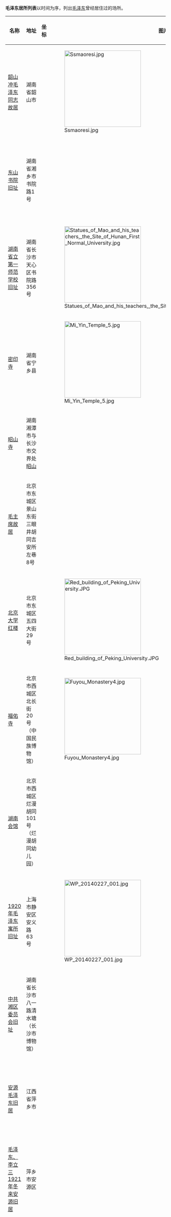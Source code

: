'''毛泽东居所列表'''以时间为序，列出[[毛泽东|毛泽东]]曾经居住过的场所。

{{Expand list}}
{| class="wikitable" style="font-size: 90%;"
|-
! 名称 !! 地址  !! 坐标 !! 图片 !! 说明 
|-
| [[韶山冲毛泽东同志故居|韶山冲毛泽东同志故居]] || 湖南省韶山市 ||  || [[File:Ssmaoresi.jpg|240px]] || 1893年毛泽东出生地，第一批全国重点文物保护单位。
|-
| [[东山书院旧址|东山书院旧址]] || 湖南省湘乡市书院路1号 ||  ||  || 1907年～1908年毛泽东在此就读。2006年被列为第六批全国重点文物保护单位。
|-
| [[湖南省立第一师范学校旧址|湖南省立第一师范学校旧址]] || 湖南省长沙市天心区书院路356号 ||  || [[File:Statues_of_Mao_and_his_teachers,_the_Site_of_Hunan_First_Normal_University.jpg|240px]] || 1913年～1917年毛泽东在此就读。2006年被列为第六批全国重点文物保护单位。
|-
| [[密印寺|密印寺]] || 湖南省宁乡县 ||  || [[File:Mi_Yin_Temple_5.jpg|240px]] || 1917年游学宁乡时曾在此留宿。
|-
| [[昭山寺|昭山寺]] || 湖南湘潭市与长沙市交界处[[昭山|昭山]] ||  ||  || 1917年毛泽东游览昭山借宿处。
|-
| [[毛主席故居|毛主席故居]] || 北京市东城区景山东街三眼井胡同吉安所左巷8号 ||  ||  || 1918年毛泽东首次来北京的住所。北京市文物保护单位。<ref>{{Cite book |title=北京古建筑地图（上）|author=李路珂 王南 袁琳 胡介中 编著 |publisher=清华大学出版社 |year=2009 |pages=120 |isbn=978-7-302-19775-1 }}</ref>
|-
| [[北京大学红楼|北京大学红楼]] || 北京市东城区五四大街29号 ||  || [[File:Red_building_of_Peking_University.JPG|240px]] || 1918年8月～1919年3月毛泽东在北大图书馆工作期间曾在此居住。<ref>{{Cite book |title=北京古建筑地图（上）|author=李路珂 王南 袁琳 胡介中 编著 |publisher=清华大学出版社 |year=2009 |pages=128 |isbn=978-7-302-19775-1 }}</ref>第一批全国重点文物保护单位。
|-
| [[福佑寺|福佑寺]] || 北京市西城区北长街20号（中国民族博物馆） ||  || [[File:Fuyou_Monastery4.jpg|240px]] || 1919年12月毛泽东率湖南驱逐张敬尧的代表团来北京时在此居住。<ref>{{Cite book |title=北京古建筑地图（上）|author=李路珂 王南 袁琳 胡介中 编著 |publisher=清华大学出版社 |year=2009 |pages=118 |isbn=978-7-302-19775-1 }}</ref>北京市文物保护单位。
|-
| [[湖南会馆|湖南会馆]] || 北京市西城区烂漫胡同101号（烂漫胡同幼儿园） ||  ||  || 1920年2～7月毛泽东住此并召开“湖南各界驱逐军阀张敬尧大会”<ref>{{Cite book |title=北京古建筑地图（上）|author=李路珂 王南 袁琳 胡介中 编著 |publisher=清华大学出版社 |year=2009 |pages=575 |isbn=978-7-302-19775-1 }}</ref>
|-
| [[1920年毛泽东寓所旧址|1920年毛泽东寓所旧址]] || 上海市静安区安义路63号 || {{coord|31|13|32|N|121|26|42|E|scale:10000}} || [[File:WP_20140227_001.jpg|240px]] || 1920年5月～7月毛泽东以“驱张”代表团成员的身份在此居住。1959年被列为上海市文物保护单位。<ref>{{Cite web |url=http://sh.eastday.com/m/20131228/u1a7855465.html |title=1920年毛泽东旧居对公众免费开放 |accessdate=2014-07-05 |archive-date=2014-07-14 |archive-url=https://web.archive.org/web/20140714231106/http://sh.eastday.com/m/20131228/u1a7855465.html |dead-url=no }}</ref>
|-
| [[中共湘区委员会旧址|中共湘区委员会旧址]] || 湖南省长沙市八一路清水塘（长沙市博物馆） ||  ||  || 1921年秋至1923年4月，毛泽东在此居住。2006年被列为第六批全国重点文物保护单位。
|-
| [[安源毛泽东旧居|安源毛泽东旧居]] || 江西省萍乡市 ||  ||  || 1921年秋，中共湖南支部书记毛泽东来安源开辟工人运动。江西省文物保护单位
|-
| [[毛泽东、李立三1921年冬来安源旧居|毛泽东、李立三1921年冬来安源旧居]] || 萍乡市安源区 ||  ||  || 1921年
|-
| [[上海毛泽东旧居|上海毛泽东旧居]] || 上海市静安区茂名北路120弄 ||  ||  || 1924年2月中旬毛泽东来到上海，同年6月杨开慧偕同母亲携带孩子岸英、岸青来到上海，全家寓居于此。1977年被列为[[上海市文物保护单位|上海市文物保护单位]]。<ref>{{Cite web |url=http://history.eastday.com/h/20130703/u1a7495294.html |title=毛泽东杨开慧在上海的家庭生活 |accessdate=2014-07-05 |archive-date=2013-07-06 |archive-url=https://web.archive.org/web/20130706010112/http://history.eastday.com/h/20130703/u1a7495294.html |dead-url=no }}</ref>
|-
| [[广州农民运动讲习所旧址|广州农民运动讲习所旧址]] || 广东省广州市越秀区中山四路 || {{coord|23|7|49|N|113|16|16|E|scale:10000}} || [[File:Mao's_Room_in_Njs.jpg|240px]] || 1926年毛泽东担任第六届农讲所所长，住[[番禺学宫|番禺学宫]]大成门东侧厢房。第一批全国重点文物保护单位。
|-
| [[武昌毛泽东旧居|武昌毛泽东旧居]] || 湖北省武汉市武昌都府堤41号 ||  || [[File:武昌都府堤41号_毛泽东旧居纪念馆.jpg|240px]] || 毛泽东1927年上半年与杨开慧及儿子毛岸英、毛岸青、毛岸龙住此，毛岸龙1927年4月4日在武昌出生。毛泽东在这里完成《湖南农民运动考察报告》。距离[[武昌农民运动讲习所旧址|武昌农民运动讲习所旧址]]200米，原为普通民房，1927年由农讲所租用，占地4600平方米，建筑面积2050平方米。原建筑1956年被拆除，1967年重建。2001年与武昌农讲所旧址一起被国务院公布为全国重点文物保护单位。<ref>{{Cite web |url=http://www.cnhubei.com/xwzt/2008zt/2008whg/mfkfpic/200803/t251395.shtml |title=毛泽东旧居 |access-date=2014-07-05 |archive-url=https://web.archive.org/web/20140714201737/http://www.cnhubei.com/xwzt/2008zt/2008whg/mfkfpic/200803/t251395.shtml |archive-date=2014-07-14 |dead-url=yes }}</ref>
|-
| 毛泽东同志考察湖南农民运动旧址——[[东富寺|东富寺]] || 湖南省醴陵市东富镇东富村芷泉岭旁 ||  ||  || 1927年元月毛泽东来考察农民运动时，住四进左侧房。东富寺始建于明代，清嘉庆二十一年重修。坐北朝南，占地3300平方米。1926年秋，为醴陵南一区一乡农民协会会址。1972年被列为湖南省文物保护单位。<ref>[http://www.zhuzhou.gov.cn/zjzz/rwzz/yzjz/2747.htm 毛泽东同志考察湖南农民运动旧址——东富寺] {{webarchive|url=https://web.archive.org/web/20140714195656/http://www.zhuzhou.gov.cn/zjzz/rwzz/yzjz/2747.htm |date=2014-07-14 }}</ref>
|-
| 毛泽东同志考察湖南农民运动旧址——[[伏波庙_(株洲)|渌口伏波庙]] || 湖南省株洲县渌口镇渌江右岸的伏波岭上 ||  || [[File:FuBoTemple_ZhuZhou_HuNan_Frnt_20080815.jpg|240px]] || 1927年1月底2月初，毛泽东到渌口考察农民运动，在伏波庙内召开渌口地区农民运动骨干分子座谈会并住宿一晚。1968年至1970年重建。1987年被列为株洲市文物保护单位。<ref>[http://www.zhuzhou.gov.cn/zjzz/rwzz/yzjz/2798.htm 毛泽东考察湖南农民运动旧址——渌口伏波庙] {{webarchive|url=https://web.archive.org/web/20140714120037/http://www.zhuzhou.gov.cn/zjzz/rwzz/yzjz/2798.htm |date=2014-07-14 }}</ref>
|-
| 毛泽东考察湖南农民运动旧址——[[先农坛_(醴陵)|先农坛]] || 湖南省醴陵市东正街33号 ||  ||  || 1927年1月毛泽东来醴陵考察农民运动，在先农坛居住。醴陵先农坛创建于清雍正五年（1727年），道光六年毁于大水。光绪三十一年（1905年）改建先农坛于城东今址，占地950平方米，座北朝南，砖木石结构，由月台、前厅、回廊、正殿、侧室和庭院组成。第一次大革命时期，先农坛为中共醴陵县委和醴陵县农民协会所在地。1983年被列为湖南省文物保护单位。<ref>[http://www.llwwj.net/cn/article.asp?id=102 毛泽东考察湖南农民运动旧址-先农坛] {{webarchive|url=https://web.archive.org/web/20140718215938/http://www.llwwj.net/cn/article.asp?id=102 |date=2014-07-18 }}</ref>
|-
| 毛泽东同志考察湖南农民运动旧址——[[康王庙|康王庙]] || 湖南省衡山县开云镇湘江街9号 ||  ||  || 1927年1月15日至24日，毛泽东在衡山考察农民运动期间，在这里住宿了五天四晚。康王庙为清代建筑。1926年8月，中共衡山地方工作委员会机关设在康王庙。现辟为衡山农民运动纪念馆。湖南省文物保护单位。<ref>{{Cite web |url=http://www.e0734.com/2011/0725/74054.html |title=红色蒸湘·遗址：衡山康王庙农民运动纪念馆 |access-date=2014-07-05 |archive-url=https://web.archive.org/web/20150923232134/http://www.e0734.com/2011/0725/74054.html |archive-date=2015-09-23 |dead-url=yes }}</ref>
|-
| [[八七会议会址|八七会议会址]] || 武汉市汉口鄱阳街139号 ||  || [[File:August_7_meeting_building.jpg|240px]] || 1927年8月7日，八七会议在此秘密召开。毛泽东在会上提出了“枪杆子里面出政权”的著名论断，并当选为候补委员。
|-
| [[毛泽东脱险地旧址|毛泽东脱险地旧址]] || 宜春市铜鼓县 ||  ||  || 1927年
|-
| [[湘赣边界秋收起义前敌委员会旧址|湘赣边界秋收起义前敌委员会旧址]] || 江西省[[铜鼓县|铜鼓县]]永宁镇 ||  ||  || 1927年9月10日毛泽东来到铜鼓，在此宣布成立工农革命军第一师第三团，传达了 “八七会议”精神及秋收暴动计划。<ref>姜道涛, 易南锡. 走进秋收起义前敌委员会旧址[J]. 军队党的生活, 2008(9):25-25.</ref>
|-
| [[秋收起义文家市会师旧址|秋收起义文家市会师旧址]] || 湖南省浏阳市文家市镇镇西头 ||  || [[File:Site_of_Joining_Forces_in_Wenjiashi_of_Autumn_Harvest_Uprising_014.jpg|240px]] || 1927年9月以毛泽东为首领导的湘赣边区秋收起义进攻中心城市失利以后，各路部队在文家市会师的地点。第一批全国重点文物保护单位。
|-
| [[秋收起义甘家毛泽东旧居|秋收起义甘家毛泽东旧居]] || 萍乡市莲花县 ||  ||  || 1927年
|-
| [[宾兴馆毛泽东旧居|宾兴馆毛泽东旧居]] || 江西省莲花县解放街 ||  ||  || 1927年9月20日，毛泽东率领工农革命军1500多人离开文家市。9月25日，攻克莲花县城，当天前委和师部设在宾兴馆。9月26日，毛泽东主持召开前委会议，确定了进兵井冈山的决策。9月27日，部队向井冈山进军。宾兴馆又名“兴贤书院”，清道光五年（1825年）建于考棚右侧，供考生读书和住宿。<ref>{{Cite web |url=http://a.zglh.gov.cn/lhgov/ybjg/llts/113008578.html |title=莲花宾兴馆：引兵井冈在这里决策 |access-date=2014-07-11 |archive-url=https://web.archive.org/web/20160306041434/http://a.zglh.gov.cn/lhgov/ybjg/llts/113008578.html |archive-date=2016-03-06 |dead-url=yes }}</ref>江西省文物保护单位。
|-
| [[三湾改编旧址|三湾改编旧址]] || 永新县[[三湾乡_(永新县)|三湾乡]] || {{coord|26|50|51|N|113|58|04|E|scale:10000}} ||  || 1927年9月29日，毛泽东率领湘赣边界秋收起义部队来到这里进行“三湾改编”。<ref>{{Cite web |url=http://www.people.com.cn/GB/shizheng/252/5473/5474/20010525/474390.html |title=三湾改编旧址 |accessdate=2014-04-14 |archive-date=2015-09-24 |archive-url=https://web.archive.org/web/20150924132527/http://www.people.com.cn/GB/shizheng/252/5473/5474/20010525/474390.html |dead-url=no }}</ref>[[井冈山革命遗址|井冈山革命遗址]]之一，第一批全国重点文物保护单位。旧址包括毛泽东旧居、工农革命家第一师第一团旧址、士兵委员会旧址、工农革命家练兵场旧址。<ref name="毛泽东大辞典">{{cite book |author1=何平 主编 |title=毛泽东大辞典 |date=1992 |publisher=中国国际广播出版社 |location=北京 |isbn=7507804763 |page=}}</ref>
|-
| [[古城会议旧址|古城会议旧址]] || 井冈山市[[古城镇_(井冈山市)|古城镇]] || {{coord|26|45|34|N|114|00|00|E|scale:10000}}<!---定位欠精确---> ||  || 1927年10月3日，毛泽东率工农革命军来宁冈古城，当天在此召开前委扩大会议（即[[古城会议|古城会议]]）。<ref>{{Cite web |url=http://www.hprc.org.cn/gsyj/zhutiyj/zjglxgsg/dylx/201305/t20130530_221557.html |title=古城会议旧址 |accessdate=2014-04-14 |archive-date=2014-04-15 |archive-url=https://web.archive.org/web/20140415091410/http://www.hprc.org.cn/gsyj/zhutiyj/zjglxgsg/dylx/201305/t20130530_221557.html |dead-url=no }}</ref> [[井冈山革命遗址|井冈山革命遗址]]之一，第一批全国重点文物保护单位。
|-
| [[步云山寺|步云山寺]] || 井冈山市茅坪镇 ||  ||  || 1927年10月，古城会议后，毛泽东率军住此。<ref name="毛泽东大辞典" />
|-
| 毛泽东同志带领工农革命军向井冈山进军途中住址——桥头江家 || 炎陵县水口镇水口村桥头江家组 ||  ||  || 1927年10月中旬，毛泽东率秋收起义部队抵达水口期间在此居住。旧居为四合院式民居，清代建筑，占地面积600平方米。湖南省文物保护单位。<ref>[http://www.zhuzhou.gov.cn/zjzz/rwzz/yzjz/2774.htm 毛泽东旧居——水口桥头江家] {{webarchive|url=https://web.archive.org/web/20140714180123/http://www.zhuzhou.gov.cn/zjzz/rwzz/yzjz/2774.htm |date=2014-07-14 }}</ref>
|-
| [[茅坪革命旧址|茅坪革命旧址]]——八角楼 || 井冈山市[[茅坪乡|茅坪乡]] || {{coord|26|40|03|N|114|02|48|E|scale:10000}} ||  || [[井冈山革命遗址|井冈山革命遗址]]之一，第一批全国重点文物保护单位。八角楼是土砖结构的2层楼房，毛泽东在这里写出了《中国的红色政权为什么能够存在？》。<ref name="毛泽东大辞典" />
|-
| [[大井毛泽东旧居|大井毛泽东旧居]] || 井冈山市[[茨坪街道|茨坪街道]]大井 || {{coord|26|33|55|N|114|07|28|E|scale:10000}} || [[File:江西井冈山大井村-毛泽东旧居_-_panoramio.jpg|240px]] || 1927年10月24日，毛泽东率领秋收起义部队上井冈山到达这里。1929年1月底，红四军主力向赣南进军后，大井村的房屋基本上被焚毁，1960年当地政府按原貌修复。<ref>{{Cite web |url=http://cpc.people.com.cn/GB/69112/70190/70208/4767516.html |title=大井毛泽东旧居 |accessdate=2014-04-14 |archive-date=2014-04-15 |archive-url=https://web.archive.org/web/20140415224522/http://cpc.people.com.cn/GB/69112/70190/70208/4767516.html |dead-url=no }}</ref>[[井冈山革命遗址|井冈山革命遗址]]之一，第一批全国重点文物保护单位。
|-
| [[中国工农红军第四军军部旧址|中国工农红军第四军军部旧址]] || 井冈山市[[龙市镇|龙市镇]] ||  ||  || 原为中药铺，1928年井冈山会师后，毛泽东、朱德、陈毅、王尔琢住此。<ref name="毛泽东大辞典" />
|-
| [[攀龙书院|攀龙书院]] || 井冈山市[[茅坪乡|茅坪乡]] ||  ||  || 1928年，毛泽东及中共湘赣边界特委驻此。<ref name="毛泽东大辞典" />
|-
| [[砻市会师旧址|砻市会师旧址]] || 井冈山市[[龙市镇|龙市镇]] || {{coord|26|42|35|N|114|56|47|E|scale:10000}} ||  || [[井冈山革命遗址|井冈山革命遗址]]之一，第一批全国重点文物保护单位。
|-
| [[茨坪革命旧址|茨坪革命旧址]] || 井冈山市[[茨坪街道|茨坪街道]] || {{coord|26|34|26|N|114|09|37|E|scale:10000}} ||  || [[井冈山革命遗址|井冈山革命遗址]]之一，第一批全国重点文物保护单位。
|-
| [[龙源口毛泽东旧居|龙源口毛泽东旧居]] || 永新县龙源口镇龙源口村 ||  ||  || 1928年[[龙源口战斗|龙源口战斗]]时居住。
|-
| [[遂川毛泽东旧居|遂川毛泽东旧居]] || 遂川县城罗汉寺街15号 ||  ||  ||  1928年1月5日，毛泽东率军攻克遂川县城后住此，同年2月4日毛泽东回师井冈山。[[遂川县工农兵政府旧址|遂川县工农兵政府旧址]]往北100米，原名邱家厦所，坐西向东，是一幢仿西欧教堂式硬山顶双开大门的三层砖木结构建筑，始建于1926年，占地面积187.9平方米，建筑面积为448平方米，高10米。2006年被列为江西省文物保护单位。<ref>{{Cite web |url=http://travel.cntv.cn/jxfjdh/20110607/105258.shtml |title=吉安遂川县工农兵政府旧址 |accessdate=2014-07-05 |archive-date=2014-07-14 |archive-url=https://web.archive.org/web/20140714145328/http://travel.cntv.cn/jxfjdh/20110607/105258.shtml |dead-url=no }}</ref>
|-
| [[草林毛泽东旧居|草林毛泽东旧居]] || 遂川县草林镇太坪村桥头组36号 ||  ||  || 1928年1月14日，毛泽东同志率军来到草林。旧居坐北朝南，为店房式建筑，土木结构，一开二进，两层，二楼分前楼和后楼，青瓦盖顶。东西长26米，宽16米，高4.5米，占地面积416平方米。<ref>[http://www.jxscnews.com/contents/277/3536.html 红色龙泉--草林毛泽东旧居]{{dead link|date=2018年3月 |bot=InternetArchiveBot |fix-attempted=yes }}</ref>
|-
| [[黄坳毛泽东旧居|黄坳毛泽东旧居]] || 井冈山市黄坳村（茨坪南面17公里处） ||  ||  || 1928年2月，毛泽东率军来到黄坳住此。原为庙宇，名“地母宫”，座北朝南，为土木结构的泥土屋，面积410平方米。1988年被列为井冈山市文物保护单位，2006年被列为江西省文物保护单位。<ref>{{Cite web |url=http://www.crt.com.cn/news2007/news/xgmhsjg/2009/1117/091117131056B7DC50A9GG7G525FI7HE.html |title=黄坳毛泽东旧居 |accessdate=2014-07-05 |archive-date=2014-07-15 |archive-url=https://web.archive.org/web/20140715003726/http://www.crt.com.cn/news2007/news/xgmhsjg/2009/1117/091117131056B7DC50A9GG7G525FI7HE.html |dead-url=no }}</ref>
|-
| [[塘边毛泽东旧居|塘边毛泽东旧居]] || 永新县沙市镇塘边村 ||  ||  || 1928年夏，毛泽东率红四军三十一团部分指战员先后三次深入永新县塘边村进行土地调查，开展土地革命的试点工作。<ref>[http://www.yongxin.gov.cn/a/detail-931.html 塘边毛泽东旧居和中国工农红军第四军三十一团团部旧址基本情况介绍] {{webarchive|url=https://web.archive.org/web/20140531163000/http://www.yongxin.gov.cn/a/detail-931.html |date=2014-05-31 }}</ref>江西省文物保护单位
|-
| 毛泽东同志迎还红军大队旧址——[[唐家大屋|唐家大屋]] || 湖南省桂东县城西屏山下 ||  ||  || 1928年8月毛泽东率部来桂东迎回打郴州失败后转移的红军大队时，曾寓于此。8月23日在此主持召开前委扩大会议，总结了“八月失败”的教训，决定红军大队重上井冈山。湖南省文物保护单位。<ref>{{Cite web |url=http://www.gdjyw.com/gdfc/gdly/gdfj.htm |title=桂东旅游景点简介 |accessdate=2014-07-05 |archive-date=2014-07-14 |archive-url=https://web.archive.org/web/20140714234404/http://www.gdjyw.com/gdfc/gdly/gdfj.htm |dead-url=no }}</ref><ref>[http://lyj.gdx.gov.cn/a/2013-10-17/a-1955-18285.html 毛泽东迎还红军大队旧址（唐家大屋）] {{webarchive|url=https://web.archive.org/web/20140714160430/http://lyj.gdx.gov.cn/a/2013-10-17/a-1955-18285.html |date=2014-07-14 }}</ref>
|-
| [[营前毛泽东旧居|营前毛泽东旧居]] || 赣州市上犹县 ||  ||  || 1929年
|-
| 东固螺坑毛泽东旧居 || [[吉安市|吉安市]][[青原区|青原区]]东固乡 ||  ||  || 1929年2月17日红四军官兵经龙冈到达东固，22日在东固螺坑河坝上进行了盛大的会师庆祝活动。
|-
| [[东固南垅村毛泽东旧居|东固南垅村毛泽东旧居]] || 吉安市青原区 ||  ||  || 1929年
|-
| 龟形山下毛泽东旧居 || 吉安市青原区东固乡 ||  ||  || 
|-
| 东固张家背毛泽东旧居 || 吉安市青原区东固乡 ||  ||  || 
|-
| 富田王家毛泽东旧居  || 吉安市青原区[[富田镇|富田镇]] ||  ||  ||  1929年－1930年
|-
| [[陂下毛泽东旧居|陂下毛泽东旧居]] || 青原区富田镇[[陂下村|陂下村]] ||  ||  || 
|-
| [[白沙红军独立二、四团和红三军驻军旧址群|白沙红军独立二、四团和红三军驻军旧址群]]——毛泽东旧居(白沙镇老街17号) || 吉安市吉水县白沙镇 ||  ||  || 1927年－1929年
|-
| [[古樟毛泽东旧居|古樟毛泽东旧居]] || 赣州市石城县 ||  ||  || 1929年
|-
| [[协和店|协和店]] || 福建省长汀县四都镇红都村 ||  ||  || 1929年3月11日,红四军从瑞金壬田出发，12日进驻四都乡。当晚, 毛泽东在下赖墟上的 “协和店” 客栈主持召开了红四军团以上干部会议。<ref>{{Cite web |url=http://www.crt.com.cn/news2007/news/xgmhsjg/111292004D1996E1C9176C4KI2137.html |title=特稿：四都镇革命遗址录 |accessdate=2014-05-12 |archive-date=2014-05-12 |archive-url=https://web.archive.org/web/20140512223803/http://www.crt.com.cn/news2007/news/xgmhsjg/111292004D1996E1C9176C4KI2137.html |dead-url=no }}</ref>
|-
| 中国工农红军第四军司令部和政治部旧址——[[辛耕别墅|辛耕别墅]] || 福建省长汀县汀江巷11号 || {{coord|25|50|07|N|116|21|28|E|scale:10000}} || [[File:Changting_Xingeng_Bieshu_2013.10.05_17-58-18.jpg|240px]] || 1929年3月14日毛泽东、朱德率领红四军进入长汀后在此居住。1988年被列为第三批全国重点文物保护单位。<ref>{{Cite book |author=《全国重点文物保护单位》编辑委员会 编 |title=全国重点文物保护单位（第一至第五批）·第Ⅱ卷 |publisher=文物出版社 |year=2004 |isbn=7-5010-1525-2 |pages=231 }}</ref>
|-
| 红四军政治部旧址暨毛泽东旧居──[[管屋|管屋]] || 江西省于都县建国路12号 || {{coord|25|57|23|N|115|24|32|E|scale:10000}} || [[File:Yudu_Hongsijun_Zhengzhibu_Jiuzhi_2014.05.30_10-09-49.jpg|240px]] || 1929年4月8日，毛泽东、朱德率领[[红四军|红四军]]首次进驻于都县，红四军政治部驻在管屋，毛泽东也住在这里。4月中旬，毛泽东、朱德率红四军从于都县城出发分兵前往兴国、宁都等地。1982年被列为县级文物保护单位。<ref>{{Cite web |url=http://www.ydxdw.gov.cn/n4478766/c4540087/content.html |title=红四军政治部旧址暨毛泽东旧居──管屋 |accessdate=2014-05-31 |archive-date=2014-05-31 |archive-url=https://web.archive.org/web/20140531164928/http://www.ydxdw.gov.cn/n4478766/c4540087/content.html |dead-url=yes }}</ref>
|-
| [[潋江书院|潋江书院]] || 江西省兴国县潋江镇文昌路 || {{coord|26|20|13|N|115|20|31|E|scale:10000}} || [[File:Lianjiang_Academy_1.jpg|240px]] || 建于清[[康熙|康熙]]五十七年（1718年）。1929年4月，毛泽东在此举办土地革命干部训练班，制定了《[[兴国土地法|兴国土地法]]》。2006年作为[[兴国革命旧址|兴国革命旧址]]之一被列为第六批全国重点文物保护单位。<ref name="#1">{{Cite book |author=国家文物局 编 |title=全国重点文物保护单位（第六批）·第Ⅴ卷 |publisher=文物出版社 |year=2008 |isbn=978-7-5010-2446-9 |pages=485 }}</ref>
|-
| 毛泽东同志旧居—[[孔清祠|孔清祠]] || 福建省连城县庙前镇庙前村 ||  ||  || 1929年5月21日，红四军第一次攻打龙岩城前夜进驻庙前，毛泽东和朱德在孔清祠接见闽西地方领导人傅柏翠、曾省吾、李云贵。<ref>{{Cite web |url=http://www.mxrb.cn/lyxws/content/2011-06/28/content_1053870.htm |title=庙前“孔清祠”：毛泽东朱德接见闽西地方领导人旧址 |access-date=2014-05-31 |archive-url=https://web.archive.org/web/20121004184748/http://mxrb.cn/lyxws/content/2011-06/28/content_1053870.htm |archive-date=2012-10-04 |dead-url=yes }}</ref>连城县文物保护单位
|-
| [[望云草室|望云草室]] || 福建省连城县新泉乡 ||  ||  || 1929年，毛泽东、朱德率红四军前委驻此。福建省文物保护单位。<ref name="毛泽东大辞典" />
|-
| [[早康会议旧址|早康会议旧址]] || 福建省上杭县白砂镇早康村 ||  ||  || 1929年6月8日，毛泽东、朱德、陈毅、肖克等在此召开中国共产党红四军前敌委员会扩大会议，史称“[[早康会议|早康会议]]”。福建省文物保护单位。
|-
| [[新邱厝|新邱厝]] || 福建省龙岩市区和平路 ||  ||  || 1929年6月三打龙岩城胜利后，毛泽东同志与夫人贺子珍曾住于此处，7月中旬离开。始建于明末，为3厅2厢平房，原为明末刑部右侍郎[[王命璇|王命璇]]府第，清光绪十四年重修。现为红军三打龙岩陈列馆。福建省文物保护单位。<ref>{{Cite web |url=http://www.fjwh.net/djxxk/sdxl/201105/t20110510_156695.htm |title=新罗毛泽东旧居(新邱厝) |access-date=2014-04-14 |archive-url=https://web.archive.org/web/20140416030041/http://www.fjwh.net/djxxk/sdxl/201105/t20110510_156695.htm |archive-date=2014-04-16 |dead-url=yes }}</ref>
|-
| [[蛟洋文昌阁|蛟洋文昌阁]] || 福建省上杭县蛟洋镇 || {{coord|25|13|31|N|116|43|54|E|scale:10000}} || [[File:Shanghang_Jiaoyang_Wenchang_Ge_2013.10.07_14-34-38.jpg|240px]] || 1929年7月20日在此召开中共闽西一大时毛泽东在此居住，2006年并入第一批全国重点文物保护单位[[古田会议会址|古田会议会址]]。<ref>{{Cite book |author=国家文物局 编 |title=全国重点文物保护单位（第六批）·第Ⅴ卷 |publisher=文物出版社 |year=2008 |isbn=978-7-5010-2446-9 |pages=432-434 }}</ref>
|-
| 毛泽东旧居—[[青山下竹寮|青山下竹寮]] || 福建省永定县岐岭乡牛牯扑 ||  ||  || 1929年8月21日毛泽东、贺子珍来到牛牯扑，9月17日转移。永定县文物保护单位。
|-
| 中共闽西特委机关旧址—[[树槐堂|树槐堂]] || 福建省上杭县古田镇苏家坡村 ||  ||  || 1929年10月～11月，毛泽东在此指导闽西特委工作，正堂的右侧为毛泽东卧室。2005年公布为福建省文物保护单位。
|-
| 红四军前委机关暨红四军政治部旧址——[[松荫堂|松荫堂]] || 福建省上杭县古田镇 || {{coord|25|13|37|N|116|49|18|E|scale:10000}} || [[File:Shanghang_Gutian_Songyin_Tang_2013.10.07_15-27-57.jpg|240px]] || 1929年12月28日至29日召开古田会议时居住在松荫堂。第一批全国重点文物保护单位。
|-
| [[临江楼|临江楼]] || 福建省上杭县临江镇 ||  ||  || 1929年10月，红四军攻克上杭城后，毛泽东住此指导闽西革命斗争。期间，毛泽东写下了《采桑子·重阳》一词。2013年公布为全国重点文物保护单位。
|-
| 毛泽东《星星之火可以燎原》写作旧址—[[协成店|协成店]] || 福建省上杭县古田镇 ||  ||  || 1930年1月5日毛泽东在协成店给林彪写了一封近万言的回信，即《星星之火可以燎原》。<ref>{{Cite web |url=http://www.crt.com.cn/news2007/news/gthyjdxl/2007/1114/07111416355I3BIGCIDCC26DDDIKK32.html |title=毛泽东《星星之火，可以燎原》写作旧址——协成店 |accessdate=2014-05-31 |archive-date=2013-11-08 |archive-url=https://web.archive.org/web/20131108174127/http://www.crt.com.cn/news2007/news/gthyjdxl/2007/1114/07111416355I3BIGCIDCC26DDDIKK32.html |dead-url=no }}</ref>2006年并入第一批全国重点文物保护单位[[古田会议会址|古田会议会址]]。
|-
| 毛泽东故居——[[太原堂|太原堂]] || 福建省连城县赖源乡上村村 ||  ||  || 1930年1月在此居住。<ref>{{Cite web |url=http://www.crt.com.cn/news2007/news/ZSSFJSLCXKXTXGB/1212171134470HA1G5F5BCCA7IK07E9J.html |title=原中央苏区连城县开展“寻红”活动 毛泽东旧居——赖源乡上村陈家村太原堂 |accessdate=2014-05-31 |archive-date=2015-03-26 |archive-url=https://web.archive.org/web/20150326182701/http://www.crt.com.cn/news2007/news/ZSSFJSLCXKXTXGB/1212171134470HA1G5F5BCCA7IK07E9J.html |dead-url=no }}</ref>连城县文物保护单位
|-
|[[“二七”陂头会议旧址|“二七”陂头会议旧址]]——渼陂毛泽东旧居 || 吉安市[[青原区|青原区]][[文陂乡|文陂乡]][[渼陂村|渼陂村]]  ||  || [[File:Ji'an_Meibei_2018.05.15_12-41-00.jpg|240px]]
 || 1930年2月7-9日，毛泽东在陂头召开红四军前委、红五、六军军委和赣西、赣南、湘赣边特委联席会议，选举产生了毛泽东为书记的共同前委。<ref>{{cite web|url=http://www.jawgx.gov.cn/list.asp?unid=2549|title=吉安市全国重点文物保护单位简介（第7批）— “二七“会议旧址|accessdate=2017-10-15|deadurl=yes|archiveurl=https://web.archive.org/web/20171107013458/http://www.jawgx.gov.cn/list.asp?unid=2549|archivedate=2017-11-07}}</ref>
|-
| [[寻乌调查旧址|寻乌调查旧址]] || 江西省寻乌县城西南的马蹄岗（中山路136号） || {{coord|24|57|00|N|115|38|38|E|scale:10000}} || [[File:Xunwu_Diaocha_Jiuzhi_2018.10.07_07-48-40.jpg|240px]] || 1930年5月毛泽东进行[[寻乌调查|寻乌调查]]时在此居住。<ref>[http://www.celaj.gov.cn/html/jxzy/xcjxd/200909211585.html 寻乌调查旧址和纪念馆]{{dead link|date=2018年3月 |bot=InternetArchiveBot |fix-attempted=yes }}</ref>第七批全国重点文物保护单位。
|-
| 红四军前敌委员会旧址—[[梁山书院|梁山书院]] || 福建省武平县平川镇政协巷 ||  ||  || 1930年6月红四军进驻武平，前敌委员会机关设于此。毛泽东在此指导中共武平县委、县苏维埃政府开展工作。2009年公布为福建省文物保护单位。
|-
| [[新街毛泽东旧居|新街毛泽东旧居]] || 江西省樟树市 ||  ||  || 1930年
|-
| [[高安毛泽东旧居|高安毛泽东旧居]] || 江西省高安市 ||  ||  || 1930年7月26日，毛泽东、朱德率红一军团从樟树进入高安，次日攻克高安县城，毛泽东住胡家祠。<ref name="毛泽东大辞典" />
|-
| [[西刘家巷8号毛泽东旧居|西刘家巷8号毛泽东旧居]] || 江西省吉安市 ||  ||  || 1930年10月5日凌晨，红军攻克吉安城，毛泽东、朱德率领红一方面军总前委和红一军团总部进驻西肖家巷7号和刘家巷8号。毛泽东住刘家巷8号。同年11月18日，红军撤离吉安。现已列为江西省文物保护单位。<ref>[http://www.jxdaj.gov.cn/article.html?id=0000001270012f157124cb&m=html 吉州区党组织的成立与发展] {{webarchive|url=https://web.archive.org/web/20140714145722/http://www.jxdaj.gov.cn/article.html?id=0000001270012f157124cb&m=html |date=2014-07-14 }}</ref>
|-
| [[峡江会议旧址|峡江会议旧址]] || 吉安市峡江县 ||  ||  || 1930年10月17日—19日在峡江县城巴邱镇召开红一方面军总前委与江西省行动委员会联席会议，即峡江会议。毛泽东主持会议。
|-
| [[麦斜毛泽东旧居|麦斜毛泽东旧居]] || 吉安市新干县 ||  ||  || 1930年
|-
| [[罗坊会议和兴国调查会旧址|罗坊会议旧址]] || 江西省新余市渝水区罗坊镇陈家闹村 || {{coord|27|50|19|N|115|07|07|E|scale:10000}} ||  || 1930年10月25日至30日[[罗坊会议|罗坊会议]]会址，当时毛泽东住在右厢房。<ref>{{Cite book |author=国家文物局 编 |title=全国重点文物保护单位（第六批）·第Ⅴ卷 |publisher=文物出版社 |year=2008 |isbn=978-7-5010-2446-9 |pages=487 }}</ref>
|-
| [[安福红一方面军旧址群|安福红一方面军旧址群]]——毛泽东旧居(伍氏宗祠) || 吉安市安福县 ||  ||  || 1930年
|-
| [[毛泽东大桥、东塘调查旧址群|毛泽东大桥、东塘调查旧址群]] || 吉安市吉水县 ||  ||  || 1930年，含毛泽东大桥调查(邦伯第)、吉水毛泽东东塘调查旧址(老众厅)
|-
| [[西逸亭毛泽东调查旧址|西逸亭毛泽东调查旧址]] || 吉安市吉州区 ||  ||  || 1930年
|-
| [[金竹毛泽东旧居|金竹毛泽东旧居]] || 抚州市乐安县 ||  ||  || 1930年
|-
| [[中共苏区中央局旧址|中共苏区中央局旧址]] || 江西省宁都县小布镇赤坎村 ||  ||  || 1931年1月15日，根据[[中共六届三中全会|中共六届三中全会]]的决定，在这里成立了中国共产党苏维埃区域中央局（简称中共苏区中央局）、中华苏维埃中央革命军事委员会。毛泽东在此居住并整理了著名的《兴国调查》和《寻乌调查》。<ref>{{cite web|title=中共苏区中央局旧址|url=http://www.ndluyou.com/article/showarticle.asp?articleid=32|accessdate=2017-11-02|deadurl=yes|archiveurl=https://web.archive.org/web/20171107010614/http://www.ndluyou.com/article/showarticle.asp?articleid=32|archivedate=2017-11-07}}</ref>
|-
| 东固敖上毛泽东旧居 || 吉安市青原区东固乡 ||  ||  || 1931年4月23日居住
|-
| [[龙冈毛泽东旧居|龙冈毛泽东旧居]] || 吉安市永丰县 ||  ||  || 1931年
|-
| [[富田村诚敬堂|富田村诚敬堂]] || 吉安市青原区富田镇 || {{coord|26|48|34|N|115|15|00|E|scale:10000}} || [[File:Ji'an_Futian_2018.05.14_14-50-14.jpg|240px]] || 1931年5月，毛泽东与红一方面军总部驻此。
|-
| [[建宁红一方面军领导机关旧址|建宁红一方面军领导机关旧址]] || 福建省建宁县 ||  ||  || 1931年5月31日，红一方面军攻占建宁县城，总司令部驻溪口天主教堂，7月12日离开建宁，会师兴国。1932年10月至1933年12月，红一方面军总司令部仍驻此。<ref name="毛泽东大辞典" />
|-
| [[第三次反“围剿”红一方面军总指挥部旧址|第三次反“围剿”红一方面军总指挥部旧址]]——毛泽东旧居 || 赣州市兴国县 ||  ||  || 1931年
|-
| [[公略县苏维埃旧址群|公略县苏维埃旧址群]]——吉水毛泽东旧居(怀德堂、西堡祠) || 吉安市吉水县 ||  ||  || 1931年
|-
| [[康都会议旧址|康都会议旧址]] || 南丰县太和镇康都村 ||  ||  || 1931年6月4日召开[[康都会议|康都会议]]时居住
|-
| [[中国工农红军东路军领导机关旧址|中国工农红军东路军领导机关旧址]]——[[芝山红楼|芝山红楼]] || 福建省漳州市胜利街西路 ||  ||  || 1932年春由毛泽东率领红军第一、五军团组成东路军东征闽南，4月20日攻克漳州城。芝山红楼原为美国基督教会创办的浔源中学校长楼，为西式两层红砖楼，毛泽东住楼上。1957年辟为“毛主席率领红军攻克漳州纪念馆”。<ref>{{Cite web |url=http://www.fjww.com/old/shownews.asp?newsid=297 |title=中国工农红军东路军领导机关旧址——芝山红楼 |accessdate=2014-07-11 |archive-date=2014-07-14 |archive-url=https://web.archive.org/web/20140714185353/http://www.fjww.com/old/shownews.asp?newsid=297 |dead-url=no }}</ref>第六批全国重点文物保护单位。
|-
| [[新屋里毛泽东旧居|新屋里毛泽东旧居]] || 赣州市信丰县 ||  ||  || 1932年
|-
| [[长冈乡调查旧址|长冈乡调查旧址]] || 江西省兴国县长冈乡长冈村 ||  || [[File:Changgang_Xiang_Mao_Zedong_Jiuju_1.jpg|240px]][[File:Mao_Zedong_Changgang_Xiang_Diaochahui_Huizhi.jpg|240px]] || 1933年11月，毛泽东率临时中央政府检查团到此调查，并写出《长冈乡调查》一文。旧居土木结构、悬山顶，前后二进，中为天井，占地246平方米。2006年作为[[兴国革命旧址|兴国革命旧址]]之一被列为第六批全国重点文物保护单位。<ref name="#1"/>
|-
| [[毛泽东才溪乡调查旧址群|毛泽东才溪乡调查旧址群]]——[[才溪乡调查会址|才溪乡调查会址]] || 福建省上杭县才溪镇 ||  ||  || 1933年11月毛泽东在才溪作社会调查时，在此召开了由区委书记、区苏维埃主席及各部长等参加的一系列调查会议。2013年公布为全国重点文物保护单位。
|-
| [[粤赣省机关旧址群|粤赣省机关旧址群]]——毛泽东旧居 || 赣州市会昌县 ||  ||  || 
|-
| [[瑞金革命遗址|瑞金革命遗址]]——[[沙洲坝革命旧址|中华苏维埃共和国临时中央政府执行委员会旧址]] || 江西省瑞金市沙洲坝 || {{coord|26|53|02|N|116|00|09|E|scale:10000}} || [[File:Ruijin_Shazhouba_Geming_Jiuzhi_2014.05.30_16-25-45.jpg|240px]] || 中央执行委员会于1933年4月从叶坪迁到沙洲坝。毛泽东和贺子珍在此居住。1934年7月，中央执行委员会迁驻云石山。第一批全国重点文物保护单位。
|-
| [[瑞金革命遗址|瑞金革命遗址]]——[[云石山中华苏维埃共和国中央政府旧址|云石山中华苏维埃共和国中央政府旧址]] || 江西省瑞金市云石山 ||  ||  || 1934年7月，中央执行委员会从沙洲坝迁驻云石山。中央执行委员会主席毛泽东、人民委员会主席张闻天和部分警卫、机要人员等在此办公和居住。原系一座古寺，由正厅、巷廊、耳房组成。土木结构，二层楼房，占地360.77平方米。<ref>{{cite web |title=云石山中华苏维埃共和国中央政府旧址 |url=http://www.ncha.gov.cn/art/2016/10/24/art_1931_134382.html |accessdate=2018-06-11 |archive-date=2019-12-19 |archive-url=https://web.archive.org/web/20191219112054/http://www.ncha.gov.cn/art/2016/10/24/art_1931_134382.html |dead-url=no }}</ref>第六批全国重点文物保护单位。
|-
| [[中央红军长征出发地旧址|中央红军长征出发地旧址]]——[[赣南省苏维埃政府旧址暨长征前夕毛泽东旧居|赣南省苏维埃政府旧址暨长征前夕毛泽东旧居]] || 江西省于都县贡江镇 || {{coord|25|57|35|N|115|24|42|E|scale:10000}} || [[File:Yudu_Gannan_Sheng_Suwei'ai_Zhengfu_Jiuzhi_2014.05.30_09-34-58.jpg|240px]] || 1934年9月中旬毛泽东从瑞金到雩都后即住在此处，直到10月18日开始长征。2006年被列为第六批全国重点文物保护单位。<ref>{{Cite book |author=国家文物局 编 |title=全国重点文物保护单位（第六批）·第Ⅴ卷 |publisher=文物出版社 |year=2008 |isbn=978-7-5010-2446-9 |pages=491 }}</ref>
|-
| [[新溪毛泽东旧居|新溪毛泽东旧居]] || 赣州市崇义县 ||  ||  || 1934年
|-
| [[黎平会议会址|黎平会议会址]]——毛泽东旧居 || 贵州省黎平县德凤镇二郎坡 || {{coord|26|14|08|N|109|08|07|E|scale:10000}} ||  || 1934年12月18日黎平会议期间在此居住。[[黎平会议|黎平会议]]会址位于二郎坡52号，时为红军总司令部驻地。毛泽东旧居位于二郎坡3号。<ref>{{Cite book |author=国家文物局 编 |title=全国重点文物保护单位（第六批）·第Ⅵ卷 |publisher=文物出版社 |year=2008 |isbn=978-7-5010-2446-9 |pages=411 }}</ref>
|-
| [[猴场会议会址|猴场会议会址]]——毛泽东行居 || 贵州省[[瓮安县|瓮安县]][[草塘镇|草塘镇]] ||  ||  || 1934年12月31日至1935年1月1日，中共中央召开[[猴场会议|猴场会议]]时毛泽东居所。
|-
| [[遵义会议会址|遵义会议会址]]——毛泽东旧居 || 贵州省遵义市红花岗区幸福巷19号 || {{coord|27|41|29|N|106|54|58|E|scale:10000}} || [[File:ZunyiMeeting.jpg|240px]] || [[遵义会议|遵义会议]]会址位于贵州省遵义市红花岗区老城子尹路80号。毛泽东、张闻天、王稼祥住新城古寺巷（今幸福巷19号）易宅。<ref>{{Cite book |author=《全国重点文物保护单位》编辑委员会 编|title=全国重点文物保护单位（第一至第五批）·第Ⅲ卷 |publisher=文物出版社 |year=2004 |isbn=7-5010-1525-2 |pages=205 }}</ref>
|-
|水田寨中央红军总部驻地旧址 || 云南[[威信县|威信]] ||  ||  || 1935年2月5日
|-
|扎西会议旧址 || 云南[[威信县|威信]]扎西 ||  ||  || 1935年2月9日
|-
|土城毛泽东和周恩来住址 ||习水县[[土城镇|土城镇]] ||  ||  ||[[红军四渡赤水战役旧址|红军四渡赤水战役旧址]]之一，1935年中央红军长征时[[四渡赤水|四渡赤水]]留下的遗迹
|-
|长岗毛泽东住址 || 仁怀市[[茅台镇|茅台镇]] ||  ||  ||[[红军四渡赤水战役旧址|红军四渡赤水战役旧址]]之一，1935年中央红军长征时[[四渡赤水|四渡赤水]]留下的遗迹
|-
|梅子坳毛泽东住址 ||仁怀市[[茅台镇|茅台镇]] ||  ||  ||[[红军四渡赤水战役旧址|红军四渡赤水战役旧址]]之一，1935年中央红军长征时[[四渡赤水|四渡赤水]]留下的遗迹
|-
| [[丹桂村中央红军总部驻地旧址|丹桂村中央红军总部驻地旧址]] || 云南省寻甸县 ||  ||  || 1935年4月30日，毛泽东等率中央军委总部进驻丹桂村，指挥红军强渡金沙江。<ref name="毛泽东大辞典" />
|-
| 礼州 || 四川省西昌礼州镇 ||  ||  || 1935年5月19日，毛泽东等中央红军领导人居住在礼州土官庄(今田坝村七组)边家四合院。<ref>{{cite web|title=2000年历史的礼州古镇 ——青石板上 触摸长征红色记忆|url=http://www.sohu.com/a/196575271_100020522|accessdate=2017-10-30|archive-date=2017-11-07|archive-url=https://web.archive.org/web/20171107015955/http://www.sohu.com/a/196575271_100020522|dead-url=no}}</ref>
|-
| [[长征时毛主席接见彝族代表处|长征时毛主席接见彝族代表处]] || 四川省冕宁县 ||  ||  || 1935年5月20日，红军进入冕宁。5月23日，毛泽东在县城东街的赵姓地主的宅子接见了彝族代表沽基达涅等人。现已辟为凉山红军长征纪念馆，四川省文物保护单位。<ref>{{Cite web |url=http://www.hangzhou.com.cn/20050101/ca754905.htm |title=“长征”命名地探访 |access-date=2014-07-09 |archive-url=https://web.archive.org/web/20150924024850/http://www.hangzhou.com.cn/20050101/ca754905.htm |archive-date=2015-09-24 |dead-url=yes }}</ref>
|-
| [[磨西天主堂|磨西天主教堂毛泽东同志住地旧址]] || 四川省[[泸定县|泸定县]]磨西镇 ||  || [[File:摩西古镇天主堂1.JPG|240px]] || 1935年5月29日傍晚，红军长征抵达磨西，毛泽东住在教堂神甫楼。当晚毛泽东、朱德、周恩来、王稼祥、张闻天、陈云、邓小平、秦邦宪、林彪等召开会议，史称“[[磨西会议|磨西会议]]”。磨西天主堂建于1918年～1926年。<ref>[http://www.mzb.com.cn/zgmzb/html/2009-01/13/content_58380.htm 磨西教堂：长征路上的红色传奇 ] {{webarchive|url=https://web.archive.org/web/20160304102852/http://www.mzb.com.cn/zgmzb/html/2009-01/13/content_58380.htm |date=2016-03-04 }}</ref>2002年被列为四川省文物保护单位。
|-
| [[两河口会议会址|两河口会议会址]] || 四川[[小金县|小金县]][[两河乡_(小金县)|两河口]] ||  ||  || 1935年6月26日，中共中央在两河口举行了政治局扩大会议。<ref>刘放鸣. 关于红军长征北上战略方针确定的几点考证[J]. 中州学刊, 2005(4):179-181.</ref>
|-
| [[俄界会议旧址|俄界会议旧址]] || 甘肃省迭部县达拉乡高吉村（俄界） ||  ||  || 1935年9月10日，红军到达俄界。9月12日中共中央召开政治局扩大会议，史称[[俄界会议|俄界会议]]。<ref>{{Cite web |url=http://dangshi.people.com.cn/GB/17690188.html |title=在甘肃 寻访俄界会议旧址 |accessdate=2014-07-09 |archive-date=2016-03-04 |archive-url=https://web.archive.org/web/20160304073841/http://dangshi.people.com.cn/GB/17690188.html |dead-url=no }}</ref>第七批全国重点文物保护单位。
|-
| [[哈达铺会议旧址|哈达铺会议旧址]] || 甘肃省宕昌县哈达铺镇 ||  ||  || 1935年9月17日，红一方面军红四团进占哈达铺，20日下午，毛泽东等中央领导进驻哈达铺，当日召开中共中央政治局常委会议，史称[[哈达铺会议|哈达铺会议]]。毛泽东、张闻天住在当时的义和昌药铺。23日，中共中央离开哈达铺。<ref>[http://www.tanchangdj.gov.cn/view.asp?cid=589&aid=684 红色圣地——哈达铺] {{Wayback|url=http://www.tanchangdj.gov.cn/view.asp?cid=589&aid=684 |date=20140714171425 }}</ref>甘肃省文物保护单位。
|-
| [[榜罗镇会议旧址|榜罗镇会议旧址]] ||  ||  ||  ||
|-
| [[吴旗革命旧址|吴旗革命旧址]] || 陕西省[[吴起县|吴起县]][[吴起镇|吴起镇]] ||  ||  || 1935年10月19日中共中央率[[中国工农红军陕甘支队|中国工农红军陕甘支队]]经[[长征|长征]]到达吴起镇，进入西北苏区。10月22日中共中央政治局在吴起镇召开会议（史称[[吴起镇会议|吴起镇会议]]），毛泽东在会上做了《关于目前行动的方针》报告，确定新形势下陕甘支队的行动方针，决定党和红军今后的战略任务是建立西北苏区，以领导全国革命。10月25日召开红军团以上干部会议。10月26日，中共中央及红军离开吴起镇，延洛河川前往甘泉下寺湾。吴起镇旧址位于砚洼山南麓，分为南北两院，南为毛泽东旧居，为一排五孔土窑洞，北为张闻天旧居，为九孔接石口土窑洞和一排四孔石窑洞，两院之间有石砌过洞相连。<ref>{{cite book |title=陕西文物古迹大观（三）：陕西省省级文物保护单位巡礼 |author=陕西省文物局编 |publisher=三秦出版社 |year=2006 |isbn=7-80736-121-2 |pages=513 }}</ref>
|-
| [[东村会议旧址|东村会议旧址]]——毛泽东旧居 || 陕西省富县北道德乡东村 ||  ||  ||1935年11月27日，毛泽东在直罗镇战役结束后到达东村。12月6日离开，于12月13日到达瓦窑堡。<ref>{{cite book |title=陕西文物古迹大观（三）：陕西省省级文物保护单位巡礼 |author=陕西省文物局编 |publisher=三秦出版社 |year=2006 |isbn=7-80736-121-2 |pages=516 }}</ref>
|-
| [[瓦窑堡革命旧址|瓦窑堡革命旧址]] ||  ||  ||  || 1935年12月——1936年7月，中共中央所在地，包括毛泽东旧居、周恩来旧居、中共中央军委驻地旧址等。毛泽东曾在此主持召开[[瓦窑堡会议|瓦窑堡会议]]。<ref name="毛泽东大辞典" />
|-
| [[留村毛泽东旧居|留村毛泽东旧居]] || 山西省石楼县 ||  ||  || 1936年2月21日晨毛泽东从陕西省清涧县西辛关渡河，在山西省石楼县东辛关登岸，当晚率红军总部50余人路居据传当年李自成曾住过的留村客栈。
|-
| [[太相寺会议旧址|太相寺会议旧址]]——毛泽东旧居 || 陕西省延川县关庄相太相寺村 ||  ||  || 1936年5月10日，毛泽东、彭德怀率东征红军到达太相寺，毛泽东住农民张克让家的石窑洞里。石窑洞坐北朝南，共三孔，毛泽东住中间。19日毛泽东等离开太相寺，返回瓦窑堡。<ref>{{cite book |title=陕西文物古迹大观（三）：陕西省省级文物保护单位巡礼 |author=陕西省文物局编 |publisher=三秦出版社 |year=2006 |isbn=7-80736-121-2 |pages=517 }}</ref>
|-
| [[保安革命旧址|保安革命旧址]]——毛泽东旧居 || 陕西省延安市志丹县城内 ||  ||  || 1936年6月21日中共中央离开瓦窑堡，经安塞县，于7月3日进驻保安县（今志丹县）。1937年1月10日，中共中央离开保安，前往延安。毛泽东旧居系一排五孔石窑洞。<ref>{{cite book |title=陕西文物古迹大观（三）：陕西省省级文物保护单位巡礼 |author=陕西省文物局编 |publisher=三秦出版社 |year=2006 |isbn=7-80736-121-2 |pages=514 }}</ref>
|-
| [[延安革命遗址|延安革命遗址]] || 陕西省延安市 ||  || [[File:Yanan_Shaanxi_maoist_city_IMG_8411.JPG|240px]] || 从1937年1月由[[志丹县|保安]]迁驻至1947年3月8日撤离，中共中央在延安十年。毛泽东先后住过杨家岭、南泥湾、枣园、王家坪等地。第一批全国重点文物保护单位。<ref>{{Cite book |author=《全国重点文物保护单位》编辑委员会 编 |title=全国重点文物保护单位（第一至第五批）·第Ⅲ卷 |publisher=文物出版社 |year=2004 |isbn=7-5010-1525-2 |pages=431-432}}</ref>
|-
| 延安革命遗址——[[凤凰山革命旧址|凤凰山革命旧址]] || 陕西省延安市 ||  ||  || 1937年1月——1938年11月，毛泽东在此居住。<ref name="毛泽东大辞典" />
|-
| 延安革命遗址——[[杨家岭革命旧址|杨家岭革命旧址]] || 陕西省延安市 ||  ||  || 1938年11月——1943年10月，毛泽东在此居住。<ref name="毛泽东大辞典" />
|-
| 延安革命遗址——[[枣园旧址|枣园旧址]] || 陕西省延安市 ||  ||  || 1943年10月——1946年1月，毛泽东在此居住。<ref name="毛泽东大辞典" />
|-
| 延安革命遗址——[[王家坪革命旧址|王家坪革命旧址]] || 陕西省延安市 ||  ||  || 1937年1月——1947年3月，这里是中央革命军事委员会和八路军总司令部所在地。1946年1月——1947年3月，毛泽东从枣园搬到王家坪居住。<ref name="毛泽东大辞典" />
|-
| [[南泥湾革命旧址|南泥湾革命旧址]]——毛泽东视察南泥湾旧居 || 陕西省延安市南泥湾镇阳湾村 ||  ||  || 1943年9月，毛泽东和朱德、周恩来等视察南泥湾。毛泽东住南泥湾管理处机关驻地。<ref>{{cite book |title=陕西文物古迹大观（三）：陕西省省级文物保护单位巡礼 |author=陕西省文物局编 |publisher=三秦出版社 |year=2006 |isbn=7-80736-121-2 |pages=520 }}</ref>
|-
| [[八路军重庆办事处旧址|八路军重庆办事处旧址]]——红岩村13号 || 重庆市沙坪坝区化龙桥 ||  ||  || 1945年8～10月[[重庆谈判|重庆谈判]]期间，毛泽东在此居住<ref>{{Cite web |url=http://dangshi.people.com.cn/GB/151935/206880/206934/13163667.html |title=红岩村13号：八路军驻重庆办事处 |accessdate=2014-05-10 |archive-date=2016-03-04 |archive-url=https://web.archive.org/web/20160304092429/http://dangshi.people.com.cn/GB/151935/206880/206934/13163667.html |dead-url=no }}</ref>。1961年被列为第一批全国重点文物保护单位。
|-
| [[桂园|桂园]] || 重庆市渝中区中山四路65号 ||  || [[File:Guiyuan.JPG|240px]] || 桂园原为[[张治中|张治中]]的公馆。1945年8～10月[[重庆谈判|重庆谈判]]期间，毛泽东白天在此办公、会客及休息。2001年被列为第五批全国重点文物保护单位。
|-
| [[青阳岔中共中央驻地旧址|青阳岔中共中央驻地旧址]] || 陕西靖边县青阳岔镇张峰梁山下 ||  ||  || 1947年4月6日，毛泽东、任弼时等率中共中央从子长县石家湾到此。4月13日离开青阳岔。8月1日到8月3日毛泽东率中央机关再次到此居住。
|-
| [[小河会议旧址|小河会议旧址]] || 陕西靖边县小河乡小河村 ||  ||  || 1947年6月9日晨毛泽东率中央机关到达小河村，当晚离开。6月16日毛泽东率中央机关再次来到小河，直到8月1日离开。
|-
| [[朱官寨毛泽东旧居|朱官寨毛泽东旧居]] || 陕西佳县朱官寨乡 ||  ||  || 1947年8、9月间毛泽东和中共中央前委居此。<ref name="毛泽东大辞典" />
|-
| [[神泉堡中共中央驻地旧址|神泉堡中共中央驻地旧址]] || 陕西佳县神泉乡神泉堡 ||  ||  || 1947年9月23日，毛泽东、周恩来、任弼时等率中央机关到此，11月14日离开，期間發表《[[中国人民解放军宣言|中国人民解放军宣言]]》等重要公告。<ref>{{cite web|url=http://wwdxt.com.cn/projectshow_M102_248.html|title=神泉堡革命纪念馆|publisher=万网大学堂|date=2019年9月11日|archive-url=https://web.archive.org/web/20200822221007/http://wwdxt.com.cn/projectshow_M102_248.html|archive-date=2020|dead-url=no}}</ref><ref>{{cite web|url=https://cn.govopendata.com/renminribao/1947/10/10/1/|title=1947年10月10日《人民日报》 第1版|archive-url=https://web.archive.org/web/20200822211251/https://cn.govopendata.com/renminribao/1947/10/10/1/|archive-date=2020|dead-url=no}}</ref><ref>{{cite web|url=http://m.cnwest.com/sxxw/a/2020/08/01/18969370.html|title=【延安记忆】“中国人民解放军”称谓由此开始|date=2020年8月1日|archive-url=https://web.archive.org/web/20200822221319/http://m.cnwest.com/sxxw/a/2020/08/01/18969370.html|archive-date=2020|dead-url=no}}</ref>
|-
| [[杨家沟毛泽东旧居|杨家沟毛泽东旧居]] || 陕西省米脂县杨家沟乡 ||  ||  || 1947年11月22日至1948年3月21日毛泽东、周恩来和中共中央前委居此，召开[[十二月会议|十二月会议]]。<ref name="毛泽东大辞典" />
|-
| 离石工读学校 || 山西省临县碛口镇寨则山村 ||  ||  || 1948年3月23日，毛泽东率中共中央机关由陕西吴堡县渡黄河，从山西临县索达干乡高家塔村上岸，当晚宿临县寨则山村离石工读学校<ref>{{Cite news |url=http://dangshi.people.com.cn/n1/2018/0212/c85037-29820495.html |title=毛主席路宿离石工读学校 |date=2018-02-12 |work=人民网 |accessdate=2021-04-03 |archive-date=2018-10-12 |archive-url=https://web.archive.org/web/20181012152714/http://dangshi.people.com.cn/n1/2018/0212/c85037-29820495.html |dead-url=no }}</ref><ref name="lin-county">{{cite book |editor=临县志编纂委员会 |title=临县志 |date=1994-03 |publisher=海潮出版社 |location=北京 |isbn=7800545865 |page=631-632}}</ref>
|-
| 毛泽东东征路居处 || 山西省临县三交镇双塔村 ||  ||  || 1948年3月24日，毛泽东离开寨则山村，乘马到达三交镇双塔村<ref name="lin-county" />。毛泽东在此连住两晚，26日乘吉普车离开<ref>{{Cite news |url=http://xz.8dbie.com:8087/Content.aspx?i=2021-01-28&n=%C2%C0%C1%BA%C8%D5%B1%A8&p=624 |title=临县双塔：红色足音回荡不歇 |date=2021-01-28 |work=吕梁日报 |accessdate=2021-04-03}}</ref>
|-
| [[晋绥边区革命纪念馆|晋绥边区革命纪念馆]] || 山西省兴县蔡家崖村 ||  ||  || 1948年3月26日——4月4日，毛泽东、周恩来率中共中央驻晋绥军区司令部所在地蔡家崖<ref>{{Cite news |url=http://ycsdsw.com/view.asp?id=17 |title=毛泽东在山西行走的足迹与实绩（四）—胜利在望 |date=2017-03-31 |work=运城党史网 |accessdate=2021-04-03}}</ref>。蔡家崖时为晋绥边区首府。4月4日晨，毛泽东等人离开蔡家崖，乘车前往岢岚<ref name="ycsdsw-5">{{Cite news |url=http://ycsdsw.com/view.asp?id=18 |title=毛泽东在山西行走的足迹与实绩（五）—春到吕梁 |date=2017-03-31 |work=运城党史网 |accessdate=2021-04-03}}</ref>
|-
| [[岢岚毛主席路居馆|岢岚毛主席路居馆]] || 山西省岢岚县县城小东街 ||  ||  || 1948年4月4日，毛泽东抵达岢岚县。在县城休息一晚后，毛泽东等人取道神池，前往五寨县<ref name="ycsdsw-5" />
|-
| 代县毛泽东路居纪念馆（原州衙三堂西院落） || 中共山西省代县委员会大院内 ||  ||  || 1948年4月6日，毛泽东、周恩来、任弼时等人在从陕西至河北西柏坡途中借宿一晚，指导当地土地改革<ref name="shanxi-to-xibaipo">{{cite web|url=http://news.sohu.com/20081125/n260825120.shtml|title=永恒的记忆——毛泽东1948年东进路线访问记|publisher=山西日报|date=2008-11-25|accessdate=2020-11-28}}</ref><ref>{{cite web|url=http://www.lfxww.com/shanxi/2519109.html|title=王凤山：看好古城墙，直到干不动为止|publisher=三晋都市报|date=2015-08-12|accessdate=2020-11-28}}</ref>。
|-
| [[塔院寺|塔院寺]]毛泽东主席路居纪念馆（原方丈院） || 山西省五台县台怀镇 ||  ||  || 1948年4月9日，毛泽东、周恩来、任弼时等人在从陕西至河北西柏坡途中借宿[[五台山|五台山]]塔院寺方丈院并游览寺院，次日离开<ref name="shanxi-to-xibaipo" /><ref>{{cite web|url=http://www.sxxfwxz.com/a/difangpindao/xingxian/2017/0111/4271.html|title=回顾历史 毛泽东路居五台山的珍贵回忆|publisher=中国五台山云数据网|date=2017-01-11|accessdate=2020-11-28}}</ref>。塔院寺为第六批全国重点文物保护单位[[五台山古建筑群|五台山古建筑群]]组成部分。
|-
| [[城南庄革命纪念馆|城南庄革命纪念馆]] || 河北省阜平县 ||  ||  || 1948年4月10日，毛泽东率中共中央到达西下关，次日到达晋察冀军区司令部驻地城南庄，5月26日离开城南庄前往西柏坡。<ref name="毛泽东大辞典" />
|-
| [[西柏坡中共中央旧址|西柏坡中共中央旧址]] || 河北省平山县西柏坡镇 ||  || [[File:毛澤東舊居_-_panoramio.jpg|240px]] || 第二批全国重点文物保护单位。
|-
| [[双清别墅|双清别墅]] || 北京市海淀区香山公园南麓 ||  || [[File:Shuangqing_Villa_(20190918142251).jpg|240px]] || 1949年3月中共中央从西柏坡迁入香山，从3月25日到8月23日，毛泽东住在双清别墅共5个月。双清别墅为[[熊希龄|熊希龄]]于1918年前后所建，现已辟为毛泽东在双清活动展览室。<ref>{{Cite web |url=http://www.bjta.gov.cn/tsfwzt/hsly/hslyjq/325280.htm |title=海淀区香山双清别墅 |access-date=2014-08-23 |archive-url=https://web.archive.org/web/20150923191353/http://www.bjta.gov.cn/tsfwzt/hsly/hslyjq/325280.htm |archive-date=2015-09-23 |dead-url=yes }}</ref>
|-
| [[中南海|中南海]] || 北京故宫西侧 ||  || [[File:Zhongnanhai_-_satellite_image_(1967-09-20).jpg|240px]] || 毛泽东从1949年8月至1966年8月住在中南海丰泽园菊香书屋，1966年8月搬到怀仁堂东北面的游泳池办公和生活。<ref>{{Cite web |url=http://news.163.com/07/0907/01/3NOHR6J600011OS5.html |title=周福明：中南海毛泽东故居的守护者 |access-date=2014-08-23 |archive-url=https://web.archive.org/web/20140826115818/http://news.163.com/07/0907/01/3NOHR6J600011OS5.html |archive-date=2014-08-26 |dead-url=yes }}</ref>中南海于2006年被列为第六批全国重点文物保护单位。
|-
| [[人民大會堂|人民大會堂]]118廳 || [[天安門廣場|天安門廣場]]西側 ||  || [[File:Great_Hall_Of_The_People_At_Night.JPG|240px]] || 毛泽东主席赴人民大會堂主持重要會議時的休息室，毛澤東常年在此辦公和接見外賓，也是大會堂中唯一用原始號碼命名的廳室。
|-
| [[哈尔滨颐园街一号欧式建筑|哈尔滨颐园街一号欧式建筑]] || 黑龙江省哈尔滨市颐园街一号 ||  ||  || 1950年2月27日，毛泽东率中国代表团由莫斯科回国，到达哈尔滨时住在此处二楼。<ref>{{Cite web |url=http://special.dbw.cn/system/2005/06/02/050047353.shtml |title=颐园街一号——城市历史的名片 |accessdate=2015-07-28 |archive-date=2013-04-26 |archive-url=https://web.archive.org/web/20130426003809/http://special.dbw.cn/system/2005/06/02/050047353.shtml |dead-url=no }}</ref>1996年被列为第四批全国重点文物保护单位。
|-
| [[东湖毛泽东旧居|东湖毛泽东旧居]] || 武汉[[东湖_(武汉)|东湖]] ||  ||  || 1953年至1974年，毛泽东共44次下榻武汉[[东湖宾馆|东湖宾馆]]。<ref>{{Cite web |url=http://news.cnhubei.com/xw/wh/201307/t2642297.shtml |title=东湖宾馆毛泽东故居开放 400余幅珍贵照片展出(图) |accessdate=2014-05-22 |archive-date=2014-05-22 |archive-url=https://web.archive.org/web/20140522103840/http://news.cnhubei.com/xw/wh/201307/t2642297.shtml |dead-url=no }}</ref>
|-
| [[长江号炮舰|长江号炮舰]] ||  ||  ||  || 1953年2月19日11时，毛泽东自武汉江汉关码头登上长江号炮舰，乘舰由武汉驶往南京，沿途进行视察。期间，毛泽东在长江号炮舰上度过四天三夜<ref>{{cite news |title=毛泽东乘坐长江舰首次视察海军的四天三夜 |url=http://news.sina.com.cn/c/sd/2009-05-18/152517838824.shtml |accessdate=2022-05-29 |work=新世纪周刊 |date=2009-05-18}}</ref>。22日凌晨，长江号抵达南京下关码头<ref>{{cite news |title=毛泽东在南京:伙食每天不到5元 不同意疏散游客(3) |url=https://www.chinanews.com.cn/cul/news/2009/06-22/1743447.shtml |accessdate=2022-05-29 |work=现代快报 |date=2009-06-22}}</ref>
|-
| [[西康宾馆|西康宾馆]] || 南京市鼓楼区西康路33号 ||  || [[File:Former_Consulate_of_the_United_States_in_Nanjing_2011-11.JPG|240px]] || 1953年2月22日-24日，毛泽东第一次视察南京市时下榻于此<ref name="Mao-Nanjing">{{cite news |title=毛泽东在南京:伙食每天不到5元 不同意疏散游客(2) |url=http://www.chinanews.com.cn/cul/news/2009/06-22/1743446.shtml |accessdate=2022-05-29 |work=现代快报 |date=2009-06-22}}</ref>
|-
| [[五四宪法起草地旧址|五四宪法起草地旧址]] || [[杭州市|杭州市]][[西湖区_(杭州市)|西湖区]][[北山街道_(杭州市)|北山街道]] ||  || [[File:五四宪法起草地旧址,_2017-02-12_07.jpg|240px]] || 1953年12月28日至次年3月14日，毛泽东率领宪法起草小组成员以此为办公地，起草了中华人民共和国第一部宪法（[[中华人民共和国宪法_(1954年)|“五四宪法”]]）草案初稿<ref>{{cite web|url=http://hzdaily.hangzhou.com.cn/hzrb/html/2016-12/05/content_2417365.htm?from=timeline&isappinstalled=0|title=《全国首家以宪法为主题的陈列馆史料珍贵》|accessdate=2018-07-05|work=郑莉娜|publisher=杭州日报|archive-date=2018-07-05|archive-url=https://web.archive.org/web/20180705175931/http://hzdaily.hangzhou.com.cn/hzrb/html/2016-12/05/content_2417365.htm?from=timeline&isappinstalled=0|dead-url=no}}</ref>。第八批全国重点文物保护单位。
|-
| [[莫干山126号|莫干山126号]] || 浙江省[[德清县|德清县]][[莫干山|莫干山]]景区西南部 ||  || [[File:Queen's_Hotel_-_Mao_Zedong's_former_residence_in_1954_-_panoramio.jpg|240px]] || 1954年4月，毛泽东在杭州主持制定[[中华人民共和国宪法_(1954年)|“五四宪法”]]期间曾由浙江省公安厅长[[王芳_(政治人物)|王芳]]陪同在此住宿，并作《七绝•莫干山》<ref>{{cite web|url=http://www.mogan-mountain.com/scence_category/%E8%91%97%E5%90%8D%E6%99%AF%E8%A7%82/%E6%AF%9B%E4%B8%BB%E5%B8%AD%E4%B8%8B%E6%A6%BB%E5%A4%84|title=毛主席下榻处 - 莫干山|publisher=莫干山管理局|accessdate=2020-11-28|archive-date=2020-02-25|archive-url=https://web.archive.org/web/20200225033108/http://www.mogan-mountain.com/scence_category/%E8%91%97%E5%90%8D%E6%99%AF%E8%A7%82/%E6%AF%9B%E4%B8%BB%E5%B8%AD%E4%B8%8B%E6%A6%BB%E5%A4%84|dead-url=no}}</ref>。为第六批全国重点文物保护单位[[莫干山别墅群|莫干山别墅群]]组成部分。
|-
| [[玉泉山一号楼|玉泉山一号楼]] || 北京[[玉泉山|玉泉山]] ||  ||  || 1954年9月下旬在此居住。<ref>{{Cite web |url=http://dangshi.people.com.cn/GB/146570/217013/14159063.html |title=登玉泉山 |accessdate=2014-08-23 |archive-date=2016-03-04 |archive-url=https://web.archive.org/web/20160304083410/http://dangshi.people.com.cn/GB/146570/217013/14159063.html |dead-url=no }}</ref>
|-
| [[北戴河别墅一号楼|北戴河别墅一号楼]] || 河北省秦皇岛市[[北戴河|北戴河]] ||  ||  || 1955年8月7日至9月5日、9月14日至9月25日、1956年7月23日至8月20日、1957年8月18日至8月28日、1958年8月16日至9月3日到北戴河均住此处。
|-
| [[胶澳总督官邸|胶澳总督官邸]] || 山东省青岛市市南区龙山路26号 ||  || [[File:Qingdao_02.JPG|240px]] || 毛泽东于1957年7月12日由南京乘专机到青岛，在这里召开了政治局会议和省市委书记会议，撰写了《一九五七年夏季的形势》一文。8月11日离开青岛回到北京。<ref>{{Cite web |url=http://qd.sohu.com/20131128/n390970547.shtml |title=青岛迎宾馆曾为毛主席做"特殊改造"(图) |accessdate=2014-05-31 |archive-date=2014-05-31 |archive-url=https://web.archive.org/web/20140531170752/http://qd.sohu.com/20131128/n390970547.shtml |dead-url=no }}</ref>1996年作为[[青岛德国建筑|青岛德国建筑]]之一被列为第四批全国重点文物保护单位。
|-
| [[西子宾馆|西子宾馆]]（汪庄） || 浙江省杭州市南山路37号 ||  ||  ||  1959年起，毛泽东曾先后27次下榻于此。<ref>[http://book.people.com.cn/GB/15534905.html 揭西湖边的私人禁地 被毛泽东垂青27次的杭州私宅] {{Wayback|url=http://book.people.com.cn/GB/15534905.html |date=20160304091409 }}</ref>
|-
| [[美庐别墅|美庐别墅]] || 江西省[[庐山|庐山]][[牯岭|牯岭]]东谷河西路180号 || {{coord|29|34|02|N|115|58|44|E|scale:10000}} || [[File:庐山美庐.JPG|240px]] || 1959年[[庐山会议|庐山会议]]期间及1961年，毛泽东在此居住。<ref>{{Cite book |title=庐山旅游全书 |author=方国权, 苏茂, 方淳 |publisher=江西美术出版社 |year=2004 |pages=71 |isbn=7-80690-400-X}}</ref>1996年被列为第四批全国重点文物保护单位。
|-
| [[河东路175号别墅|河东路175号别墅]] || 江西省庐山牯岭东谷河东路175号 ||  ||  || 1970年8月中共中央九届二中全会期间，毛泽东有时也住在这里。<ref>{{Cite book |title=庐山旅游全书 |author=方国权, 苏茂, 方淳 |publisher=江西美术出版社 |year=2004 |pages=154-155 |isbn=7-80690-400-X}}</ref>2001年公布第五批全国重点文物保护单位时被增补归入庐山别墅建筑群。
|-
| [[芦林一号别墅|芦林一号别墅]] || 江西省庐山 ||  || [[File:庐林一号.JPG|240px]] || 1984年改为[[庐山博物馆|庐山博物馆]]。
|-
| [[韶山宾馆一号楼|韶山宾馆一号楼]] || 湖南省韶山市韶山冲 ||  ||  || 原称松山一号楼，距毛泽东故居1公里，建于1958年，面积500多平方米。1959年6月25日～27日，毛泽东在这里住了两天，写就《七律·到韶山》。后陆续建起二号楼、三号楼，四号楼，发展为[[韶山宾馆|韶山宾馆]]。<ref>[http://www.china-shaoshan.com/ssfj/ssbg/index.htm 韶山宾馆] {{webarchive|url=https://web.archive.org/web/20160528204805/http://www.china-shaoshan.com/ssfj/ssbg/index.htm |date=2016-05-28 }}</ref>2002年被列为湖南省文物保护单位。
|-
| [[南京东郊国宾馆|南京东郊国宾馆]] || 南京市中山陵5号 ||  ||  || 1961年1月视察南京时居住<ref name="Mao-Nanjing" />
|-
| 郑州省委第三招待所（黄河迎宾馆）八号楼 || 河南省郑州市 ||  ||  || 1964年3月30日在此居住。<ref>{{Cite web |url=http://zz.focus.cn/news/2011-08-22/1444589.html |title=黄河迎宾馆8号楼“领袖别墅”仍未拂神秘面纱 |access-date=2014-08-23 |archive-date=2014-08-26 |archive-url=https://web.archive.org/web/20140826113400/http://zz.focus.cn/news/2011-08-22/1444589.html |dead-url=no }}</ref>
|-
| 蓉园一号楼 || 湖南省长沙市 ||  ||  || 50年代后多次居住。
|-
| [[滴水洞一号楼|滴水洞一号楼]] || 湖南省韶山市韶山冲 ||  ||  || 1966年6月毛泽东回故乡韶山，在[[滴水洞|滴水洞]]的一号楼住了11天。<ref>{{Cite web |url=http://www.crt.com.cn/news2007/News/zljqly/2006-5/30/00002011.html |title=韶山滴水洞景区 |accessdate=2014-07-05 |archive-date=2015-03-26 |archive-url=https://web.archive.org/web/20150326000511/http://www.crt.com.cn/news2007/News/zljqly/2006-5/30/00002011.html |dead-url=no }}</ref>2002年被列为湖南省文物保护单位。
|-
| [[828宾馆|828宾馆]] || 江西省南昌市市区以南30公里的银三角收费站附近 ||  ||  || 1969年8月28日建成，故名“828”。文革期间，毛泽东曾先后四次在此下榻。其中1971年的南巡中，在828宾馆1号楼召集南京军区兼江苏省负责人许世友、福州军区兼福建省负责人韩先楚、江西省负责人程世清等人进行了谈话。
|}

== 参考文献 ==
{{Reflist|2}}

== 参见 ==
{{Commonscat|Former residences of Mao Zedong}}
{{Portal box|中国建筑|历史}}
* [[國賓館|國賓館]]
* [[人民大會堂|人民大會堂]]
* [[毛主席纪念堂|毛主席纪念堂]]
* [[朝鮮民主主義人民共和國官邸|朝鮮領導人行宮]]
* {{link-en|史達林居所列表|Stalin's residences}}
* [[希特勒行館|希特勒行館]]
* {{link-en|美國總統寓所列表|List of residences of presidents of the United States}} 
* [[蔣公行館|蔣公行館]]
{{毛泽东}}

[[Category:毛泽东故居|]]
[[Category:中國官邸|Category:中國官邸]]
[[Category:中国文物列表|Category:中国文物列表]]